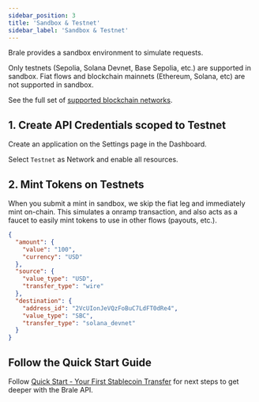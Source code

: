 ```yaml
---
sidebar_position: 3
title: 'Sandbox & Testnet'
sidebar_label: 'Sandbox & Testnet'
---
```


<p class="intro-subheading">Brale provides a sandbox environment to simulate requests.</p>

Only testnets (Sepolia, Solana Devnet, Base Sepolia, etc.) are supported in sandbox. Fiat flows and blockchain mainnets (Ethereum, Solana, etc) are not supported in sandbox.

See the full set of [supported blockchain networks](/coverage/stablecoins-and-blockchains).

## 1. Create API Credentials scoped to Testnet

Create an application on the Settings page in the Dashboard.

<InlineImage srcDark="/img/settings-api-credentials-dark@2x.png" />

Select `Testnet` as Network and enable all resources.

<InlineImage srcDark="/img/settings-api-create-application-dark@2x.png" />

## 2. Mint Tokens on Testnets

When you submit a mint in sandbox, we skip the fiat leg and immediately mint on-chain. This simulates a onramp transaction, and also acts as a faucet to easily mint tokens to use in other flows (payouts, etc.).

<HTTPMethod method="POST" endpoint="https://api.brale.xyz/accounts/account_id/transfers" />

```json title="Request"
{
  "amount": {
    "value": "100",
    "currency": "USD"
  },
  "source": {
    "value_type": "USD",
    "transfer_type": "wire"
  },
  "destination": {
    "address_id": "2VcUIonJeVQzFoBuC7LdFT0dRe4",
    "value_type": "SBC",
    "transfer_type": "solana_devnet"
  }
}
```

## Follow the Quick Start Guide

Follow [Quick Start - Your First Stablecoin Transfer](/overview/quick-start) for next steps to get deeper with the Brale API.
